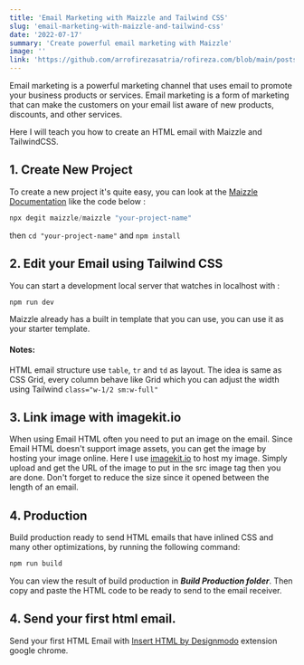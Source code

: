 ---
title: 'Email Marketing with Maizzle and Tailwind CSS'
slug: 'email-marketing-with-maizzle-and-tailwind-css'
date: '2022-07-17'
summary: 'Create powerful email marketing with Maizzle'
image: ''
link: 'https://github.com/arrofirezasatria/rofireza.com/blob/main/posts/email-marketing-with-maizzle-and-tailwindcss.mdx'
---

Email marketing is a powerful marketing channel that uses email to promote your business products or services. Email marketing is a form of marketing that can make the customers on your email list aware of new products, discounts, and other services.

Here I will teach you how to create an HTML email with Maizzle and TailwindCSS.

## 1. Create New Project

To create a new project it's quite easy, you can look at the [Maizzle Documentation](https://maizzle.com/docs/installation) like the code below :

```javascript
npx degit maizzle/maizzle "your-project-name"
```

then `cd "your-project-name"` and `npm install`

## 2. Edit your Email using Tailwind CSS

You can start a development local server that watches in localhost with :

```javascript
npm run dev
```

Maizzle already has a built in template that you can use, you can use it as your starter template.

<ImageMDX
    alt="maizzle localhost:3000"
    src="https://dev-to-uploads.s3.amazonaws.com/uploads/articles/0c83p0m69uk6ej731a4f.JPG"
    width={688}
    height={206}
/>

#### Notes:

HTML email structure use `table`, `tr` and `td` as layout. The idea is same as CSS Grid, every column behave like Grid which you can adjust the width using Tailwind `class="w-1/2 sm:w-full"`

## 3. Link image with imagekit.io

When using Email HTML often you need to put an image on the email. Since Email HTML doesn't support image assets, you can get the image by hosting your image online. Here I use [imagekit.io]() to host my image. Simply upload and get the URL of the image to put in the src image tag then you are done. Don't forget to reduce the size since it opened between the length of an email.

## 4. Production

Build production ready to send HTML emails that have inlined CSS and many other optimizations, by running the following command:

```javascript
npm run build
```

You can view the result of build production in **_Build Production folder_**. Then copy and paste the HTML code to be ready to send to the email receiver.

<ImageMDX
    alt="maizzle build folder"
    src="https://dev-to-uploads.s3.amazonaws.com/uploads/articles/4ipbww82fxbg72nt6al4.JPG"
    width={254}
    height={89}
/>

## 4. Send your first html email.

Send your first HTML Email with [Insert HTML by Designmodo](https://chrome.google.com/webstore/detail/insert-html-by-designmodo/bcflbfdlpegakpncdgmejelcolhmfkjh) extension google chrome.

<ImageMDX
    alt=""
    src="https://dev-to-uploads.s3.amazonaws.com/uploads/articles/fb3gi06e4h4lt1ae7e3v.JPG"
    width={824}
    height={94}
/>
